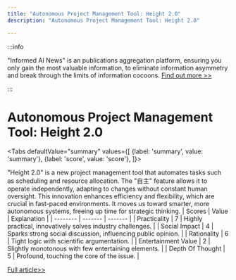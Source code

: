 ```yaml
---
title: "Autonomous Project Management Tool: Height 2.0"
description: "Autonomous Project Management Tool: Height 2.0"

---
```



:::info

"Informed AI News" is an publications aggregation platform, ensuring you only gain the most valuable information, to eliminate information asymmetry and break through the limits of information cocoons.  [Find out more >>](/)

:::

# Autonomous Project Management Tool: Height 2.0


<Tabs
	defaultValue="summary"
	values={[
	{label: 'summary', value: 'summary'},
	{label: 'score', value: 'score'},
]}>
<TabItem value="summary">


"Height 2.0" is a new project management tool that automates tasks such as scheduling and resource allocation. The "自主" feature allows it to operate independently, adapting to changes without constant human oversight. This innovation enhances efficiency and flexibility, which are crucial in fast-paced environments. It moves us toward smarter, more autonomous systems, freeing up time for strategic thinking.
</TabItem>
<TabItem value="score">
	| Scores     | Value   | Explanation |
	| -------- | ------- | ------- |
	| Practicality  | 7    | Highly practical, innovatively solves industry challenges.    |
	| Social Impact | 4     | Sparks strong social discussion, influencing public opinion.    |
	| Rationality    | 6    | Tight logic with scientific argumentation.    |
	| Entertainment Value    | 2    | Slightly monotonous with few entertaining elements.    |
	| Depth Of Thought    | 5    | Profound, touching the core of the issue.    |
</TabItem>
</Tabs>

[Full article>>](https://height.app/)
